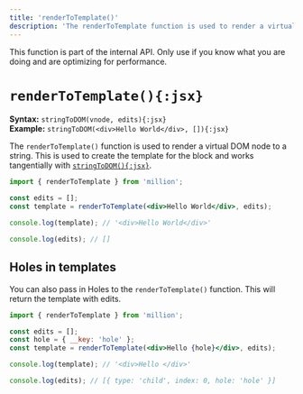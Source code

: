```yaml
---
title: 'renderToTemplate()'
description: 'The renderToTemplate function is used to render a virtual DOM node to a string. This is used to create the template for the block and works tangentially with stringToDOM.'
---
```



<Callout>
  This function is part of the internal API. Only use if you know what you are
  doing and are optimizing for performance.
</Callout>

<br />

# `renderToTemplate(){:jsx}`

**Syntax:** `stringToDOM(vnode, edits){:jsx}`\
**Example:** `stringToDOM(<div>Hello World</div>, []){:jsx}`

The `renderToTemplate()` function is used to render a virtual DOM node to a string. This is used to create the template for the block and works tangentially with [`stringToDOM(){:jsx}`](/docs/api/string-to-dom).

```jsx
import { renderToTemplate } from 'million';

const edits = [];
const template = renderToTemplate(<div>Hello World</div>, edits);

console.log(template); // '<div>Hello World</div>'

console.log(edits); // []
```

## Holes in templates

You can also pass in Holes to the `renderToTemplate()` function. This will return the template with edits.

```jsx
import { renderToTemplate } from 'million';

const edits = [];
const hole = { __key: 'hole' };
const template = renderToTemplate(<div>Hello {hole}</div>, edits);

console.log(template); // '<div>Hello </div>'

console.log(edits); // [{ type: 'child', index: 0, hole: 'hole' }]
```
